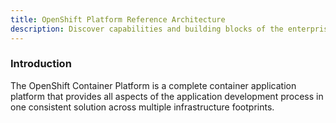 ```yaml
---
title: OpenShift Platform Reference Architecture
description: Discover capabilities and building blocks of the enterprise container platform
---
```


### Introduction

The OpenShift Container Platform is a complete container application platform that provides all aspects of the
application development process in one consistent solution across multiple infrastructure footprints.